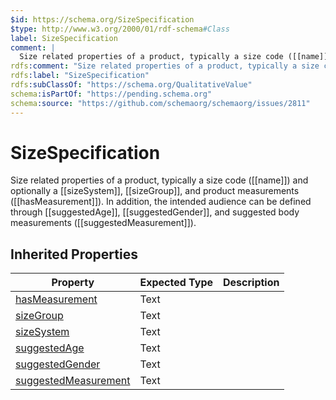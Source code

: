 ```yaml
---
$id: https://schema.org/SizeSpecification
$type: http://www.w3.org/2000/01/rdf-schema#Class
label: SizeSpecification
comment: |
  Size related properties of a product, typically a size code ([[name]]) and optionally a [[sizeSystem]], [[sizeGroup]], and product measurements ([[hasMeasurement]]). In addition, the intended audience can be defined through [[suggestedAge]], [[suggestedGender]], and suggested body measurements ([[suggestedMeasurement]]).
rdfs:comment: "Size related properties of a product, typically a size code ([[name]]) and optionally a [[sizeSystem]], [[sizeGroup]], and product measurements ([[hasMeasurement]]). In addition, the intended audience can be defined through [[suggestedAge]], [[suggestedGender]], and suggested body measurements ([[suggestedMeasurement]])."
rdfs:label: "SizeSpecification"
rdfs:subClassOf: "https://schema.org/QualitativeValue"
schema:isPartOf: "https://pending.schema.org"
schema:source: "https://github.com/schemaorg/schemaorg/issues/2811"
---
```


# SizeSpecification

Size related properties of a product, typically a size code ([[name]]) and optionally a [[sizeSystem]], [[sizeGroup]], and product measurements ([[hasMeasurement]]). In addition, the intended audience can be defined through [[suggestedAge]], [[suggestedGender]], and suggested body measurements ([[suggestedMeasurement]]).

## Inherited Properties

| Property | Expected Type | Description |
| --- | --- | --- |
| [hasMeasurement](https://schema.org/hasMeasurement) | Text |  |
| [sizeGroup](https://schema.org/sizeGroup) | Text |  |
| [sizeSystem](https://schema.org/sizeSystem) | Text |  |
| [suggestedAge](https://schema.org/suggestedAge) | Text |  |
| [suggestedGender](https://schema.org/suggestedGender) | Text |  |
| [suggestedMeasurement](https://schema.org/suggestedMeasurement) | Text |  |
